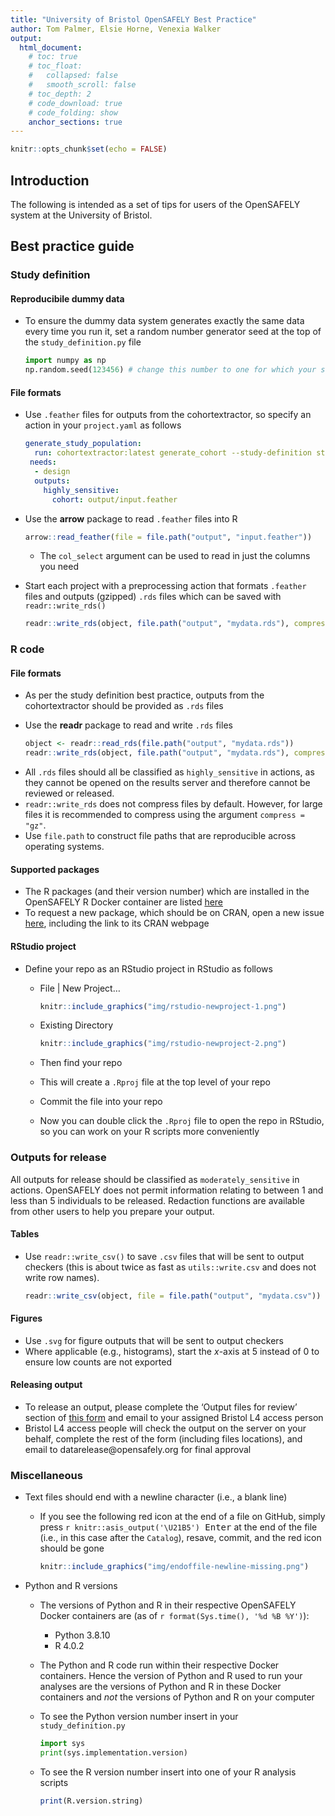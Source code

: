 ```yaml
---
title: "University of Bristol OpenSAFELY Best Practice"
author: Tom Palmer, Elsie Horne, Venexia Walker
output:
  html_document:
    # toc: true
    # toc_float:
    #   collapsed: false
    #   smooth_scroll: false
    # toc_depth: 2
    # code_download: true
    # code_folding: show
    anchor_sections: true
---
```


```r
knitr::opts_chunk$set(echo = FALSE)
```

## Introduction 

The following is intended as a set of tips for users of the OpenSAFELY system at the University of Bristol.

## Best practice guide{.tabset .tabset-pills .tabset-fade} 

### Study definition

#### Reproducibile dummy data

- To ensure the dummy data system generates exactly the same data every time you run it, set a random number generator seed at the top of the `study_definition.py` file

    ``` python
    import numpy as np
    np.random.seed(123456) # change this number to one for which your scripts successfully run on the dummy data
    ```

#### File formats

- Use `.feather` files for outputs from the cohortextractor, so specify an action in your `project.yaml` as follows

    ``` yaml
    generate_study_population:
      run: cohortextractor:latest generate_cohort --study-definition study_definition --output-format feather
     needs: 
      - design
      outputs:
        highly_sensitive:
          cohort: output/input.feather
    ```  
- Use the **arrow** package to read `.feather` files into R 
  
    ``` r
    arrow::read_feather(file = file.path("output", "input.feather"))
    ```  
  - The `col_select` argument can be used to read in just the columns you need   

- Start each project with a preprocessing action that formats `.feather` files and outputs (gzipped) `.rds` files which can be saved with `readr::write_rds()`
  
    ``` r
    readr::write_rds(object, file.path("output", "mydata.rds"), compress = "gz")
    ```  

### R code

#### File formats

- As per the study definition best practice, outputs from the cohortextractor should be provided as `.rds` files

- Use the **readr** package to read and write `.rds` files 

    ``` r
    object <- readr::read_rds(file.path("output", "mydata.rds"))
    readr::write_rds(object, file.path("output", "mydata.rds"), compress = "gz")
    ```  
    
<!--
  - Alternatively, use the **vroom** package, the `vroom::vroom()` function has the `col_sel` argument
-->
    
- All `.rds` files should all be classified as `highly_sensitive` in actions, as they cannot be opened on the results server and therefore cannot be reviewed or released.
- `readr::write_rds` does not compress files by default. However, for large files it is recommended to compress using the argument `compress = "gz"`.
- Use `file.path` to construct file paths that are reproducible across operating systems.

#### Supported packages

- The R packages (and their version number) which are installed in the OpenSAFELY R Docker container are listed [here](https://github.com/opensafely-core/r-docker/blob/master/packages.csv)
- To request a new package, which should be on CRAN, open a new issue [here](https://github.com/opensafely-core/r-docker/issues), including the link to its CRAN webpage

#### RStudio project

- Define your repo as an RStudio project in RStudio as follows
  - File | New Project...  
    ```r
    knitr::include_graphics("img/rstudio-newproject-1.png")
    ```  
  - Existing Directory  
    ```r
    knitr::include_graphics("img/rstudio-newproject-2.png")
    ```  
  - Then find your repo
  - This will create a `.Rproj` file at the top level of your repo
  - Commit the file into your repo
  - Now you can double click the `.Rproj` file to open the repo in RStudio, so you can work on your R scripts more conveniently

### Outputs for release

All outputs for release should be classified as `moderately_sensitive` in actions. OpenSAFELY does not permit information relating to between 1 and less than 5 individuals to be released. Redaction functions are available from other users to help you prepare your output.

#### Tables

  - Use `readr::write_csv()` to save `.csv` files that will be sent to output checkers (this is about twice as fast as `utils::write.csv` and does not write row names).

    ``` r
    readr::write_csv(object, file = file.path("output", "mydata.csv"))
    ```  
    
#### Figures

- Use `.svg` for figure outputs that will be sent to output checkers
- Where applicable (e.g., histograms), start the *x*-axis at 5 instead of 0 to ensure low counts are not exported

#### Releasing output

- To release an output, please complete the 'Output files for review' section of [this form](https://docs.opensafely.org/documents/OpenSAFELY_Output_Review_Form_15_11_21.docx) and email to your assigned Bristol L4 access person
- Bristol L4 access people will check the output on the server on your behalf, complete the rest of the form (including files locations), and email to datarelease@opensafely.org for final approval

<!--
### Jupyter and Rmd notebooks

- If you use a Jupyter notebook create a folder called `notebooks` at the top level of your repo
  - Only use Python code chunks within the notebook
  - The action to compile the notebook will be of the form

    ``` yaml
      generate_notebook:
        run: jupyter:latest jupyter nbconvert /workspace/analysis/report.ipynb --execute --to html --template basic --output-dir=/workspace/output --ExecutePreprocessor.timeout=86400 --no-input
        needs:
        outputs:
          moderately_sensitive:
            notebook: output/report.html
    ```

- If you use an R Markdown notebook within your repo create a folder called `rmarkdown` at the top level of the repo
  - In the YAML header of the .Rmd file define the output type as `output: html_document`
  - Write a separate .R script that runs a single command 
  
    ``` r
    rmarkdown::render('myrmdfile.Rmd', encoding = 'UTF-8') 
    ```  
  - And write an `r` action to run the script which will produce the .html output file
-->

### Miscellaneous

- Text files should end with a newline character (i.e., a blank line)
  - If you see the following red icon at the end of a file on GitHub, simply press <kbd>`r knitr::asis_output('\U21B5')` Enter</kbd> at the end of the file (i.e., in this case after the `Catalog`), resave, commit, and the red icon should be gone  
    ```r
    knitr::include_graphics("img/endoffile-newline-missing.png")
    ```  
- Python and R versions
  - The versions of Python and R in their respective OpenSAFELY Docker containers are (as of `r format(Sys.time(), '%d %B %Y')`):
    - Python 3.8.10
    - R 4.0.2
  - The Python and R code run within their respective Docker containers. Hence the version of Python and R used to run your analyses are the versions of Python and R in these Docker containers and *not* the versions of Python and R on your computer
  - To see the Python version number insert in your `study_definition.py`
  
    ``` python
    import sys
    print(sys.implementation.version)
    ```  
  - To see the R version number insert into one of your R analysis scripts  
  
    ``` r
    print(R.version.string)
    ```  
